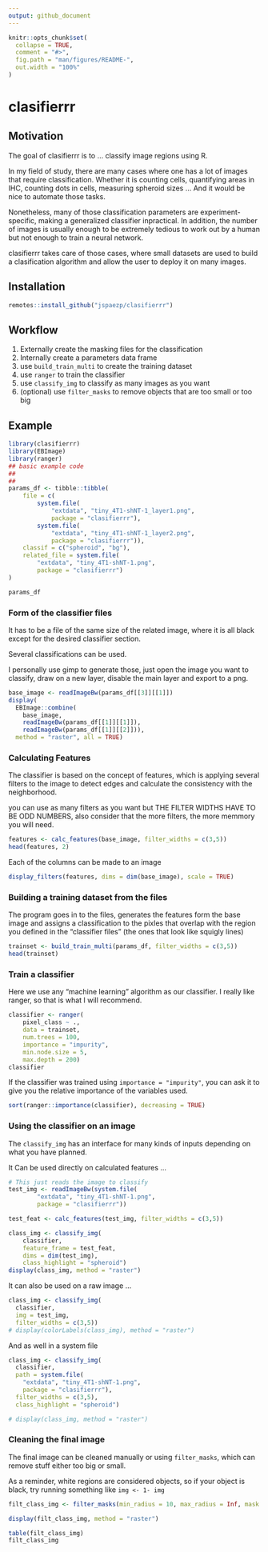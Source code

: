 ```yaml
---
output: github_document
---
```


<!-- README.md is generated from README.Rmd. Please edit that file -->

```r
knitr::opts_chunk$set(
  collapse = TRUE,
  comment = "#>",
  fig.path = "man/figures/README-",
  out.width = "100%"
)
```

# clasifierrr

<!-- badges: start -->
<!-- badges: end -->

## Motivation

The goal of clasifierrr is to ... classify image regions using R.

In my field of study, there are many cases where one has a lot of images that
require classification. Whether it is counting cells, quantifying areas in IHC, 
counting dots in cells, measuring spheroid sizes ... And it would be nice to 
automate those tasks.

Nonetheless, many of those classification parameters are experiment-specific,
making a generalized classifier inpractical. In addition, the number of images
is usually enough to be extremely tedious to work out by a human but not enough
to train a neural network.

clasifierrr takes care of those cases, where small datasets are used to build
a clasification algorithm and allow the user to deploy it on many images.


## Installation

``` r
remotes::install_github("jspaezp/clasifierrr")
```

## Workflow

1. Externally create the masking files for the classification
1. Internally create a parameters data frame
1. use `build_train_multi` to create the training dataset
1. use `ranger` to train the classifier
1. use `classify_img` to classify as many images as you want
1. (optional) use `filter_masks` to remove objects that are too small or too big

## Example

```r
library(clasifierrr)
library(EBImage)
library(ranger)
## basic example code
## 
## 
params_df <- tibble::tibble(
    file = c(
        system.file(
            "extdata", "tiny_4T1-shNT-1_layer1.png",
            package = "clasifierrr"),
        system.file(
            "extdata", "tiny_4T1-shNT-1_layer2.png",
            package = "clasifierrr")),
    classif = c("spheroid", "bg"),
    related_file = system.file(
        "extdata", "tiny_4T1-shNT-1.png",
        package = "clasifierrr")
)

params_df
```

### Form of the classifier files

It has to be a file of the same size of the related image, where it is all black
except for the desired classifier section.

Several classifications can be used.

I personally use gimp to generate those, just open the image you want to 
classify, draw on a new layer, disable the main layer and export to a png.

```r
base_image <- readImageBw(params_df[[3]][[1]])
display(
  EBImage::combine(
    base_image,
    readImageBw(params_df[[1]][[1]]),
    readImageBw(params_df[[1]][[2]])),
  method = "raster", all = TRUE)

```


### Calculating Features

The classifier is based on the concept of features, which is applying several
filters to the image to detect edges and calculate the consistency with the
neighborhood.

you can use as many filters as you want but
THE FILTER WIDTHS HAVE TO BE ODD NUMBERS, also consider that the more filters,
the more memmory you will need.

```r
features <- calc_features(base_image, filter_widths = c(3,5))
head(features, 2)
```


Each of the columns can be made to an image

```r
display_filters(features, dims = dim(base_image), scale = TRUE)
```

### Building a training dataset from the files

The program goes in to the files, generates the features form the base image
and assigns a classification to the pixles that overlap with the region you
defined in the "classifier files" (the ones that look like squigly lines)

```r
trainset <- build_train_multi(params_df, filter_widths = c(3,5))
head(trainset)
```

### Train a classifier

Here we use any "machine learning" algorithm as our classifier.
I really like ranger, so that is what I will recommend.

```r
classifier <- ranger(
    pixel_class ~ .,
    data = trainset, 
    num.trees = 100, 
    importance = "impurity", 
    min.node.size = 5, 
    max.depth = 200)
classifier

```

If the classifier was trained using `importance = "impurity"`, you can ask it
to give you the relative importance of the variables used.

```r
sort(ranger::importance(classifier), decreasing = TRUE)
```

### Using the classifier on an image

The `classify_img` has an interface for many kinds of inputs depending on what
you have planned.

It Can be used directly on calculated features ...

```r
# This just reads the image to classify
test_img <- readImageBw(system.file(
        "extdata", "tiny_4T1-shNT-1.png",
        package = "clasifierrr"))

test_feat <- calc_features(test_img, filter_widths = c(3,5))

class_img <- classify_img(
    classifier, 
    feature_frame = test_feat, 
    dims = dim(test_img), 
    class_highlight = "spheroid")
display(class_img, method = "raster")
```

It can also be used on a raw image ...

```r
class_img <- classify_img(
  classifier, 
  img = test_img, 
  filter_widths = c(3,5))
# display(colorLabels(class_img), method = "raster")
```

And as well in a system file

```r
class_img <- classify_img(
  classifier,
  path = system.file(
    "extdata", "tiny_4T1-shNT-1.png",
    package = "clasifierrr"),
  filter_widths = c(3,5), 
  class_highlight = "spheroid")

# display(class_img, method = "raster")
```

### Cleaning the final image

The final image can be cleaned manually or using `filter_masks`,
which can remove stuff either too big or small.

As a reminder, white regions are considered objects, so if your object is black,
try running something like `img <- 1- img`

```r
filt_class_img <- filter_masks(min_radius = 10, max_radius = Inf, mask = class_img)

display(filt_class_img, method = "raster")
```



```r
table(filt_class_img)
filt_class_img
```

